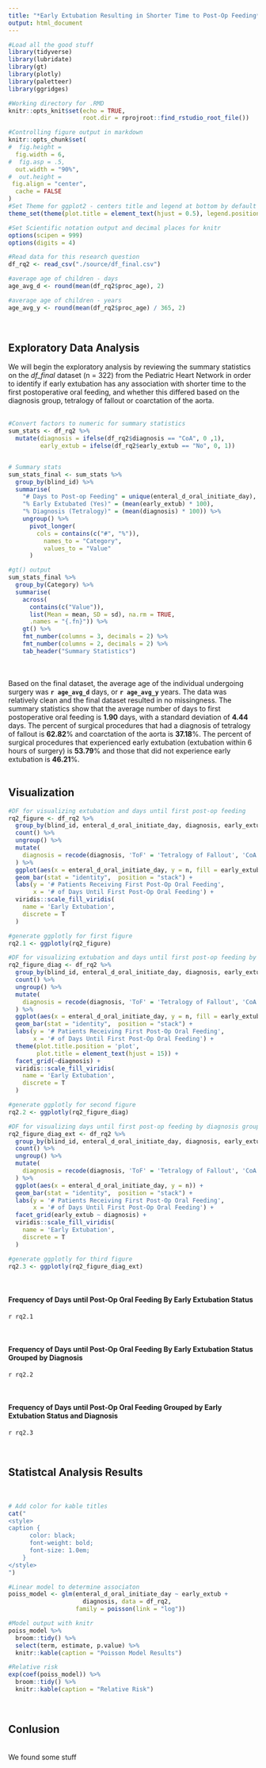 ```yaml
---
title: "*Early Extubation Resulting in Shorter Time to Post-Op Feeding*"
output: html_document
---
```


```r
#Load all the good stuff
library(tidyverse)
library(lubridate)
library(gt)
library(plotly)
library(paletteer)
library(ggridges)

#Working directory for .RMD
knitr::opts_knit$set(echo = TRUE,
                     root.dir = rprojroot::find_rstudio_root_file())

#Controlling figure output in markdown
knitr::opts_chunk$set(
#  fig.height =   
  fig.width = 6,
#  fig.asp = .5,
  out.width = "90%",
#  out.height = 
 fig.align = "center",
  cache = FALSE
)
#Set Theme for ggplot2 - centers title and legend at bottom by default
theme_set(theme(plot.title = element_text(hjust = 0.5), legend.position = "bottom"))

#Set Scientific notation output and decimal places for knitr
options(scipen = 999)
options(digits = 4)
```

```r
#Read data for this research question
df_rq2 <- read_csv("./source/df_final.csv")
```


```r

#average age of children - days
age_avg_d <- round(mean(df_rq2$proc_age), 2)

#average age of children - years
age_avg_y <- round(mean(df_rq2$proc_age) / 365, 2)
```

<br>

## Exploratory Data Analysis

We will begin the exploratory analysis by reviewing the summary statistics on the _df_final_ dataset (n = 322) from the Pediatric Heart Network in order to identify if early extubation has any association with shorter time to the first postoperative oral feeding, and whether this differed based on the diagnosis group, tetralogy of fallout or coarctation of the aorta.
<br>
<br>

```r

#Convert factors to numeric for summary statistics
sum_stats <- df_rq2 %>% 
  mutate(diagnosis = ifelse(df_rq2$diagnosis == "CoA", 0 ,1),
         early_extub = ifelse(df_rq2$early_extub == "No", 0, 1))


# Summary stats
sum_stats_final <- sum_stats %>% 
  group_by(blind_id) %>% 
  summarise(
    "# Days to Post-op Feeding" = unique(enteral_d_oral_initiate_day),
    "% Early Extubated (Yes)" = (mean(early_extub) * 100),
    "% Diagnosis (Tetralogy)" = (mean(diagnosis) * 100)) %>% 
    ungroup() %>% 
      pivot_longer(
        cols = contains(c("#", "%")),
          names_to = "Category",
          values_to = "Value"
      )

#gt() output
sum_stats_final %>% 
  group_by(Category) %>% 
  summarise(
    across(
      contains(c("Value")),
      list(Mean = mean, SD = sd), na.rm = TRUE,
      .names = "{.fn}")) %>% 
    gt() %>% 
    fmt_number(columns = 3, decimals = 2) %>% 
    fmt_number(columns = 2, decimals = 2) %>% 
    tab_header("Summary Statistics") 
```
<br>
<br>
Based on the final dataset, the average age of the individual undergoing surgery was **`r age_avg_d`** days, or **`r age_avg_y`** years. The data was relatively clean and the final dataset resulted in no missingness. The summary statistics show that the average number of days to first postoperative oral feeding is **1.90** days, with a standard deviation of **4.44** days. The percent of surgical procedures that had a diagnosis of tetralogy of fallout is **62.82**% and coarctation of the aorta is **37.18**%. The percent of surgical procedures that experienced early extubation (extubation within 6 hours of surgery) is **53.79**% and those that did not experience early extubation is **46.21**%.
<br>
<br>

## Visualization

```r
#DF for visualizing extubation and days until first post-op feeding
rq2_figure <- df_rq2 %>% 
  group_by(blind_id, enteral_d_oral_initiate_day, diagnosis, early_extub) %>% 
  count() %>% 
  ungroup() %>% 
  mutate(
    diagnosis = recode(diagnosis, 'ToF' = 'Tetralogy of Fallout', 'CoA' = 'Coarctation of the Aorta')
  ) %>% 
  ggplot(aes(x = enteral_d_oral_initiate_day, y = n, fill = early_extub)) + 
  geom_bar(stat = "identity",  position = "stack") + 
  labs(y = '# Patients Receiving First Post-Op Oral Feeding',
       x = '# of Days Until First Post-Op Oral Feeding') +
  viridis::scale_fill_viridis(
    name = 'Early Extubation',
    discrete = T
  )

#generate ggplotly for first figure
rq2.1 <- ggplotly(rq2_figure)

#DF for visualizing extubation and days until first post-op feeding by diagnosis group
rq2_figure_diag <- df_rq2 %>% 
  group_by(blind_id, enteral_d_oral_initiate_day, diagnosis, early_extub) %>% 
  count() %>% 
  ungroup() %>% 
  mutate(
    diagnosis = recode(diagnosis, 'ToF' = 'Tetralogy of Fallout', 'CoA' = 'Coarctation of the Aorta')
  ) %>% 
  ggplot(aes(x = enteral_d_oral_initiate_day, y = n, fill = early_extub)) + 
  geom_bar(stat = "identity",  position = "stack") + 
  labs(y = '# Patients Receiving First Post-Op Oral Feeding',
       x = '# of Days Until First Post-Op Oral Feeding') +
  theme(plot.title.position = 'plot', 
        plot.title = element_text(hjust = 15)) +
  facet_grid(~diagnosis) + 
  viridis::scale_fill_viridis(
    name = 'Early Extubation',
    discrete = T
  )

#generate ggplotly for second figure
rq2.2 <- ggplotly(rq2_figure_diag)

#DF for visualizing days until first post-op feeding by diagnosis group and extubation status as facets
rq2_figure_diag_ext <- df_rq2 %>% 
  group_by(blind_id, enteral_d_oral_initiate_day, diagnosis, early_extub) %>% 
  count() %>% 
  ungroup() %>% 
  mutate(
    diagnosis = recode(diagnosis, 'ToF' = 'Tetralogy of Fallout', 'CoA' = 'Coarctation of the Aorta')
  ) %>% 
  ggplot(aes(x = enteral_d_oral_initiate_day, y = n)) + 
  geom_bar(stat = "identity",  position = "stack") + 
  labs(y = '# Patients Receiving First Post-Op Oral Feeding',
       x = '# of Days Until First Post-Op Oral Feeding') +
  facet_grid(early_extub ~ diagnosis) + 
  viridis::scale_fill_viridis(
    name = 'Early Extubation',
    discrete = T
  )

#generate ggplotly for third figure
rq2.3 <- ggplotly(rq2_figure_diag_ext)
```
<br>

#### **Frequency of Days until Post-Op Oral Feeding By Early Extubation Status**

`r rq2.1`

<br>

#### **Frequency of Days until Post-Op Oral Feeding By Early Extubation Status Grouped by Diagnosis**

`r rq2.2`

<br>

#### **Frequency of Days until Post-Op Oral Feeding Grouped by Early Extubation Status and Diagnosis**

`r rq2.3`

<br>

## Statistcal Analysis Results
<br>

```r
# Add color for kable titles
cat("
<style>
caption {
      color: black;
      font-weight: bold;
      font-size: 1.0em;
    }
</style>
")
```

```r

#Linear model to determine associaton
poiss_model <- glm(enteral_d_oral_initiate_day ~ early_extub +
                     diagnosis, data = df_rq2,
                   family = poisson(link = "log")) 

#Model output with knitr
poiss_model %>%
  broom::tidy() %>% 
  select(term, estimate, p.value) %>% 
  knitr::kable(caption = "Poisson Model Results")

#Relative risk
exp(coef(poiss_model)) %>% 
  broom::tidy() %>% 
  knitr::kable(caption = "Relative Risk")
```
<br>

## Conlusion
<br>
We found some stuff